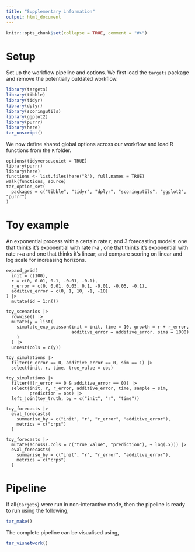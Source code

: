 ```yaml
---
title: "Supplementary information"
output: html_document
---
```


```r
knitr::opts_chunk$set(collapse = TRUE, comment = "#>")
```


# Setup

Set up the workflow pipeline and options. We first load the `targets` package and remove the potentially outdated workflow.

```r
library(targets)
library(tibble)
library(tidyr)
library(dplyr)
library(scoringutils)
library(ggplot2)
library(purrr)
library(here)
tar_unscript()
```

We now define shared global options across our workflow and load R functions from the `R` folder.


```targets
options(tidyverse.quiet = TRUE)
library(purrr)
library(here)
functions <- list.files(here("R"), full.names = TRUE)
walk(functions, source)
tar_option_set(
  packages = c("tibble", "tidyr", "dplyr", "scoringutils", "ggplot2", "purrr")
)
```

# Toy example

An exponential process with a certain rate r; and 3 forecasting models: one that thinks it’s exponential with rate r-a , one that thinks it’s exponential with rate r+a and one that thinks it’s linear; and compare scoring on linear and log scale for increasing horizons.

```targets
expand_grid(
  init = c(100),
  r = c(0, 0.01, 0.1, -0.01, -0.1),
  r_error = c(0, 0.01, 0.05, 0.1, -0.01, -0.05, -0.1),
  additive_error = c(0, 1, 10, -1, -10)
) |> 
  mutate(id = 1:n())
```

```targets
toy_scenarios |>
  rowwise() |>
  mutate(y = list(
    simulate_exp_poisson(init = init, time = 10, growth = r + r_error,
                         additive_error = additive_error, sims = 1000)
    )
  ) |>
  unnest(cols = c(y))
```

```targets
toy_simulations |>
  filter(r_error == 0, additive_error == 0, sim == 1) |>
  select(init, r, time, true_value = obs)
```

```targets
toy_simulations |>
  filter(!(r_error == 0 & additive_error == 0)) |>
  select(init, r, r_error, additive_error, time, sample = sim,
         prediction = obs) |>
  left_join(toy_truth, by = c("init", "r", "time"))
```

```targets
toy_forecasts |>
  eval_forecasts(
    summarise_by = c("init", "r", "r_error", "additive_error"),
    metrics = c("crps")
  )
```

```targets
toy_forecasts |>
  mutate(across(.cols = c("true_value", "prediction"), ~ log(.x))) |>
  eval_forecasts(
    summarise_by = c("init", "r", "r_error", "additive_error"),
    metrics = c("crps")
  )
```

# Pipeline

If all`{targets}` were run in non-interactive mode, then the pipeline is ready to run using the following,

```r
tar_make()
```

The complete pipeline can be visualised using,

```r
tar_visnetwork()
```